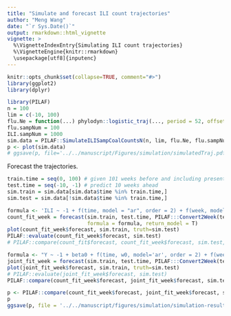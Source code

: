 ```yaml
---
title: "Simulate and forecast ILI count trajectories"
author: "Meng Wang"
date: "`r Sys.Date()`"
output: rmarkdown::html_vignette
vignette: >
  %\VignetteIndexEntry{Simulating ILI count trajectories}
  %\VignetteEngine{knitr::rmarkdown}
  \usepackage[utf8]{inputenc}
---
```


```r
knitr::opts_chunk$set(collapse=TRUE, comment="#>")
library(ggplot2)
library(dplyr)
```


```r
library(PILAF)
n = 100
lim = c(-10, 100)
flu.Ne = function(...) phylodyn::logistic_traj(..., period = 52, offset = 26)
flu.sampNum = 100
ILI.sampNum = 1000
sim.data = PILAF::SimulateILISampCoalCountsN(n, lim, flu.Ne, flu.sampNum, ILI.sampNum)
p <- plot(sim.data)
# ggsave(p, file='../../manuscript/Figures/simulation/simulatedTraj.pdf', width = 5,   height = 5)
```

Forecast the trajectories. 

```r
train.time = seq(0, 100) # given 101 weeks before and including present
test.time = seq(-10, -1) # predict 10 weeks ahead
sim.train = sim.data[sim.data$time %in% train.time,]
sim.test = sim.data[!sim.data$time %in% train.time,]
```

```r
formula <- 'ILI ~ -1 + f(time, model = "ar", order = 2) + f(week, model = "rw1", cyclic = T, constr = F)'
count_fit_week = forecast(sim.train, test.time, PILAF:::Convert2Week(test.time),
                          formula = formula, return_model = T)
plot(count_fit_week$forecast, sim.train, truth=sim.test)
PILAF::evaluate(count_fit_week$forecast, sim.test)
# PILAF::compare(count_fit$forecast, count_fit_week$forecast, sim.test, method = c('count', 'count_week'))
```


```r
formula <- "Y ~ -1 + beta0 + f(time, w0, model='ar', order = 2) + f(week, w0, model='rw1', cyclic = T, constr = F) + f(time2, w, copy = 'time') + f(week2, w, copy = 'week')"
joint_fit_week = forecast(sim.train, test.time, PILAF:::Convert2Week(test.time), formula = formula, return_model = T, method = 'joint', verbose=F)
plot(joint_fit_week$forecast, sim.train, truth=sim.test)
# PILAF::evaluate(joint_fit_week$forecast, sim.test)
PILAF::compare(count_fit_week$forecast, joint_fit_week$forecast, sim.test, method = c('count_week', 'joint_week'))
```

```r
p <- PILAF::compare(count_fit_week$forecast, joint_fit_week$forecast, sim.test, method = c('count only', 'joint'))
p
ggsave(p, file = '../../manuscript/figures/simulation/simulation-results.pdf', width = 5, height = 3)
```
